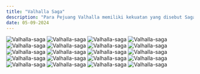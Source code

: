 ```yaml
---
title: "Valhalla Saga"
description: "Para Pejuang Valhalla memiliki kekuatan yang disebut Saga—sebuah sihir agung yang lahir dari pencapaian dan prestasi gemilang semasa hidup mereka. Semakin luas kisah dan legenda mereka tersebar, semakin dalam tertanam di hati banyak orang, maka semakin kuatlah kekuatan Saga tersebut. Tae Ho memang bukan seorang pejuang—tapi dia adalah pemain pro game terbaik di dunia. Di dunia Dark Age, sosok Kalsted sang Kesatria Naga adalah legenda hidup. Pencapaiannya, kisahnya. Semua prestasi yang diraih Kalsted sang Kesatria Naga dalam gim! [Saga: Pejuang Abadi]— Valhalla, medan perang para dewa. Inilah kisah Lee Tae Ho, sang pejuang abadi yang akan terukir di sana. Demi mengakhiri Ragnarok yang mengancam kehancuran dunia, sebuah Saga baru kini dimulai."
date: 05-09-2024
---
```


![Valhalla-saga ](https://raw.githubusercontent.com/ryanngab/komik/main/Vallhala%20Saga/Chapter%2002/001.jpg)
![Valhalla-saga ](https://raw.githubusercontent.com/ryanngab/komik/main/Vallhala%20Saga/Chapter%2002/002.jpg)
![Valhalla-saga ](https://raw.githubusercontent.com/ryanngab/komik/main/Vallhala%20Saga/Chapter%2002/003.jpg)
![Valhalla-saga ](https://raw.githubusercontent.com/ryanngab/komik/main/Vallhala%20Saga/Chapter%2002/004.jpg)
![Valhalla-saga ](https://raw.githubusercontent.com/ryanngab/komik/main/Vallhala%20Saga/Chapter%2002/005.jpg)
![Valhalla-saga ](https://raw.githubusercontent.com/ryanngab/komik/main/Vallhala%20Saga/Chapter%2002/006.jpg)
![Valhalla-saga ](https://raw.githubusercontent.com/ryanngab/komik/main/Vallhala%20Saga/Chapter%2002/007.jpg)
![Valhalla-saga ](https://raw.githubusercontent.com/ryanngab/komik/main/Vallhala%20Saga/Chapter%2002/008.jpg)
![Valhalla-saga ](https://raw.githubusercontent.com/ryanngab/komik/main/Vallhala%20Saga/Chapter%2002/009.jpg)
![Valhalla-saga ](https://raw.githubusercontent.com/ryanngab/komik/main/Vallhala%20Saga/Chapter%2002/010.jpg)
![Valhalla-saga ](https://raw.githubusercontent.com/ryanngab/komik/main/Vallhala%20Saga/Chapter%2002/011.jpg)
![Valhalla-saga ](https://raw.githubusercontent.com/ryanngab/komik/main/Vallhala%20Saga/Chapter%2002/012.jpg)
![Valhalla-saga ](https://raw.githubusercontent.com/ryanngab/komik/main/Vallhala%20Saga/Chapter%2002/013.jpg)
![Valhalla-saga ](https://raw.githubusercontent.com/ryanngab/komik/main/Vallhala%20Saga/Chapter%2002/014.jpg)
![Valhalla-saga ](https://raw.githubusercontent.com/ryanngab/komik/main/Vallhala%20Saga/Chapter%2002/015.jpg)
![Valhalla-saga ](https://raw.githubusercontent.com/ryanngab/komik/main/Vallhala%20Saga/Chapter%2002/016.jpg)
![Valhalla-saga ](https://raw.githubusercontent.com/ryanngab/komik/main/Vallhala%20Saga/Chapter%2002/017.jpg)
![Valhalla-saga ](https://raw.githubusercontent.com/ryanngab/komik/main/Vallhala%20Saga/Chapter%2002/018.jpg)
![Valhalla-saga ](https://raw.githubusercontent.com/ryanngab/komik/main/Vallhala%20Saga/Chapter%2002/019.jpg)
![Valhalla-saga ](https://raw.githubusercontent.com/ryanngab/komik/main/Vallhala%20Saga/Chapter%2002/020.jpg)
